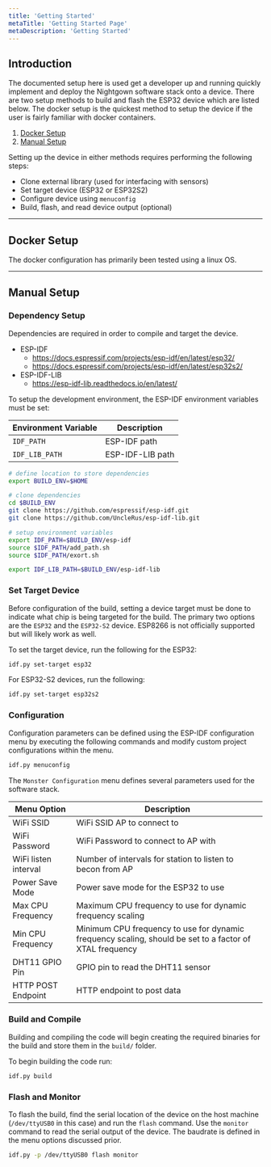 ```yaml
---
title: 'Getting Started'
metaTitle: 'Getting Started Page'
metaDescription: 'Getting Started'
---
```


## Introduction

The documented setup here is used get a developer up and running quickly implement and deploy the Nightgown software stack onto a device. There are two setup methods to build and flash the ESP32 device which are listed below. The docker setup is the quickest method to setup the device if the user is fairly familiar with docker containers.

1. [Docker Setup](#docker-setup)
2. [Manual Setup](#manual-setup)

Setting up the device in either methods requires performing the following steps:

- Clone external library (used for interfacing with sensors)
- Set target device (ESP32 or ESP32S2)
- Configure device using `menuconfig`
- Build, flash, and read device output (optional)

---

## Docker Setup

The docker configuration has primarily been tested using a linux OS.

---

## Manual Setup

### Dependency Setup

Dependencies are required in order to compile and target the device.

- ESP-IDF
  - https://docs.espressif.com/projects/esp-idf/en/latest/esp32/
  - https://docs.espressif.com/projects/esp-idf/en/latest/esp32s2/
- ESP-IDF-LIB
  - https://esp-idf-lib.readthedocs.io/en/latest/

To setup the development environment, the ESP-IDF environment variables must be set:

| Environment Variable | Description      |
|----------------------|------------------|
|`IDF_PATH`            | ESP-IDF path     |
|`IDF_LIB_PATH`        | ESP-IDF-LIB path |

```bash
# define location to store dependencies
export BUILD_ENV=$HOME

# clone dependencies
cd $BUILD_ENV
git clone https://github.com/espressif/esp-idf.git
git clone https://github.com/UncleRus/esp-idf-lib.git

# setup environment variables
export IDF_PATH=$BUILD_ENV/esp-idf
source $IDF_PATH/add_path.sh
source $IDF_PATH/exort.sh

export IDF_LIB_PATH=$BUILD_ENV/esp-idf-lib
```

### Set Target Device

Before configuration of the build, setting a device target must be done to indicate what chip is being targeted for the build. The primary two options are the `ESP32` and the `ESP32-S2` device. ESP8266 is not officially supported but will likely work as well.

To set the target device, run the following for the ESP32:

```bash
idf.py set-target esp32
```

For ESP32-S2 devices, run the following:

```bash
idf.py set-target esp32s2
```

### Configuration

Configuration parameters can be defined using the ESP-IDF configuration menu by executing the following commands and modify custom project configurations within the menu.

```bash
idf.py menuconfig
```

The `Monster Configuration` menu defines several parameters used for the software stack.

| Menu Option          | Description      |
|----------------------|------------------|
| WiFi SSID            | WiFi SSID AP to connect to |
| WiFi Password        | WiFi Password to connect to AP with |
| WiFi listen interval | Number of intervals for station to listen to becon from AP |
| Power Save Mode      | Power save mode for the ESP32 to use |
| Max CPU Frequency    | Maximum CPU frequency to use for dynamic frequency scaling |
| Min CPU Frequency    | Minimum CPU frequency to use for dynamic frequency scaling, should be set to a factor of XTAL frequency |
| DHT11 GPIO Pin       | GPIO pin to read the DHT11 sensor |
| HTTP POST Endpoint   | HTTP endpoint to post data |

### Build and Compile

Building and compiling the code will begin creating the required binaries for the build and store them in the `build/` folder.

To begin building the code run:

```bash
idf.py build
```

### Flash and Monitor

To flash the build, find the serial location of the device on the host machine (`/dev/ttyUSB0` in this case) and run the `flash` command. Use the `monitor` command to read the serial output of the device. The baudrate is defined in the menu options discussed prior.

```bash
idf.py -p /dev/ttyUSB0 flash monitor
```
